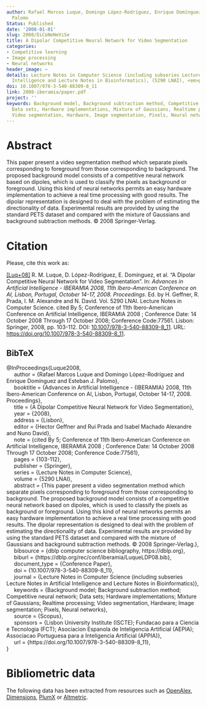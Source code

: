 ```yaml
---
author: Rafael Marcos Luque, Domingo López-Rodríguez, Enrique Domínguez, Esteban J.
  Palomo
Status: Published
date: '2008-01-01'
slug: 2008/DiCoNeNeViSe
title: A Dipolar Competitive Neural Network for Video Segmentation
categories:
- Competitive learning
- Image processing
- Neural networks
header_image: ~
details: Lecture Notes in Computer Science (including subseries Lecture Notes in Artificial
  Intelligence and Lecture Notes in Bioinformatics), (5290 LNAI), <em>pp. 103-112</em>
doi: 10.1007/978-3-540-88309-8_11
link: 2008-iberamia/paper.pdf
project: ''
keywords: Background model, Background subtraction method, Competitive neural network,
  Data sets, Hardware implementations, Mixture of Gaussians, Realtime processing,
  Video segmentation, Hardware, Image segmentation, Pixels, Neural networks
---
```



# Abstract


This paper present a video segmentation method which separate pixels corresponding to foreground from those corresponding to background. The proposed background model consists of a competitive neural network based on dipoles, which is used to classify the pixels as background or foreground. Using this kind of neural networks permits an easy hardware implementation to achieve a real time processing with good results. The dipolar representation is designed to deal with the problem of estimating the directionality of data. Experimental results are provided by using the standard PETS dataset and compared with the mixture of Gaussians and background subtraction methods. © 2008 Springer-Verlag.












# Citation
Please, cite this work as:


<a name=bib-Luque2008></a>[[Luq+08]](#cite-Luque2008) R. M. Luque, D. López-Rodríguez, E. Domínguez, et al. “A Dipolar Competitive Neural Network for Video Segmentation”. In: _Advances in Artificial Intelligence - IBERAMIA 2008, 11th Ibero-American Conference on AI, Lisbon, Portugal, October 14-17, 2008. Proceedings_. Ed. by H. Geffner, R. Prada, I. M. Alexandre and N. David. Vol. 5290 LNAI. Lecture Notes in Computer Science. cited By 5; Conference of 11th Ibero-American Conference on Artificial Intelligence, IBERAMIA 2008 ; Conference Date: 14 October 2008 Through 17 October 2008; Conference Code:77561. Lisbon: Springer, 2008, pp. 103-112. DOI: [10.1007/978-3-540-88309-8_11](https://doi.org/10.1007%2F978-3-540-88309-8_11). URL: [https://doi.org/10.1007/978-3-540-88309-8_11](https://doi.org/10.1007/978-3-540-88309-8_11).

::: {.callout-note appearance="minimal" collapse=true}

## BibTeX

@InProceedings{Luque2008,<br>&nbsp;&nbsp;&nbsp;&nbsp;  author = {Rafael Marcos Luque and Domingo López-Rodríguez and Enrique Domínguez and Esteban J. Palomo},<br>&nbsp;&nbsp;&nbsp;&nbsp;  booktitle = {Advances in Artificial Intelligence - {IBERAMIA} 2008, 11th Ibero-American Conference on AI, Lisbon, Portugal, October 14-17, 2008. Proceedings},<br>&nbsp;&nbsp;&nbsp;&nbsp;  title = {A Dipolar Competitive Neural Network for Video Segmentation},<br>&nbsp;&nbsp;&nbsp;&nbsp;  year = {2008},<br>&nbsp;&nbsp;&nbsp;&nbsp;  address = {Lisbon},<br>&nbsp;&nbsp;&nbsp;&nbsp;  editor = {Hector Geffner and Rui Prada and Isabel Machado Alexandre and Nuno David},<br>&nbsp;&nbsp;&nbsp;&nbsp;  note = {cited By 5; Conference of 11th Ibero-American Conference on Artificial Intelligence, IBERAMIA 2008 ; Conference Date: 14 October 2008 Through 17 October 2008; Conference Code:77561},<br>&nbsp;&nbsp;&nbsp;&nbsp;  pages = {103-112},<br>&nbsp;&nbsp;&nbsp;&nbsp;  publisher = {Springer},<br>&nbsp;&nbsp;&nbsp;&nbsp;  series = {Lecture Notes in Computer Science},<br>&nbsp;&nbsp;&nbsp;&nbsp;  volume = {5290 LNAI},<br>&nbsp;&nbsp;&nbsp;&nbsp;  abstract = {This paper present a video segmentation method which separate pixels corresponding to foreground from those corresponding to background. The proposed background model consists of a competitive neural network based on dipoles, which is used to classify the pixels as background or foreground. Using this kind of neural networks permits an easy hardware implementation to achieve a real time processing with good results. The dipolar representation is designed to deal with the problem of estimating the directionality of data. Experimental results are provided by using the standard PETS dataset and compared with the mixture of Gaussians and background subtraction methods. © 2008 Springer-Verlag.},<br>&nbsp;&nbsp;&nbsp;&nbsp;  bibsource = {dblp computer science bibliography, https://dblp.org},<br>&nbsp;&nbsp;&nbsp;&nbsp;  biburl = {https://dblp.org/rec/conf/iberamia/LuqueLDP08.bib},<br>&nbsp;&nbsp;&nbsp;&nbsp;  document_type = {Conference Paper},<br>&nbsp;&nbsp;&nbsp;&nbsp;  doi = {10.1007/978-3-540-88309-8_11},<br>&nbsp;&nbsp;&nbsp;&nbsp;  journal = {Lecture Notes in Computer Science (including subseries Lecture Notes in Artificial Intelligence and Lecture Notes in Bioinformatics)},<br>&nbsp;&nbsp;&nbsp;&nbsp;  keywords = {Background model; Background subtraction method; Competitive neural network; Data sets; Hardware implementations; Mixture of Gaussians; Realtime processing; Video segmentation, Hardware; Image segmentation; Pixels, Neural networks},<br>&nbsp;&nbsp;&nbsp;&nbsp;  source = {Scopus},<br>&nbsp;&nbsp;&nbsp;&nbsp;  sponsors = {Lisbon University Institute (ISCTE); Fundacao para a Ciencia e Tecnologia (FCT); Asociacion Espanola de Inteligencia Artificial (AEPIA); Associacao Portuguesa para a Inteligencia Artificial (APPIA)},<br>&nbsp;&nbsp;&nbsp;&nbsp;  url = {https://doi.org/10.1007/978-3-540-88309-8_11},<br>}

:::



# Bibliometric data


The following data has been extracted from resources such as [OpenAlex](https://openalex.org/), [Dimensions](https://app.dimensions.ai/), [PlumX](https://www.elsevier.com/insights/metrics/plumx) or [Altmetric](https://www.altmetric.com/).

<div style="display: flex; justify-content: center; align-items: center; height: 100%;">
<span class="__dimensions_badge_embed__" data-doi="10.1007/978-3-540-88309-8_11" data-legend="always"></span></div><script async src="https://badge.dimensions.ai/badge.js" charset="utf-8"></script>

<div style="display: flex; justify-content: center; align-items: center; height: 100%;">
<a href="https://plu.mx/plum/a/?doi=10.1007/978-3-540-88309-8_11" class="plumx-details" data-site="plum" data-hide-when-empty="true">A Dipolar Competitive Neural Network for Video Segmentation</a></div>

<div style="display: flex; justify-content: center; align-items: center; height: 100%;">
<script type="text/javascript" src="https://d1bxh8uas1mnw7.cloudfront.net/assets/embed.js"></script><div data-badge-type="medium-donut" class="altmetric-embed" data-badge-details="right" data-doi="10.1007/978-3-540-88309-8_11"></div></div>


## Cites

The following graph plots the number of cites received by this work from its publication, on a yearly basis.

```r
#| echo: false
#| results: asis
#| warning: false
#| message: false
source(here::here('scripts', 'manage_publications.R'))
df <- readRDS('citation_history.rds')
plot_citation_history(df)
```



## Papers citing this work

The following is a non-exhaustive list of papers that cite this work:


<a name=bib-Bouwmans_2014></a>[[1]](#cite-Bouwmans_2014) T. Bouwmans. “Traditional and recent approaches in background modeling for foreground detection: An overview”. In: _Computer Science Review_ 11–12 (May. 2014), p. 31–66. ISSN: 1574-0137. DOI: [10.1016/j.cosrev.2014.04.001](https://doi.org/10.1016%2Fj.cosrev.2014.04.001). URL: [http://dx.doi.org/10.1016/j.cosrev.2014.04.001](http://dx.doi.org/10.1016/j.cosrev.2014.04.001).

<a name=bib-Rai_2012></a>[[2]](#cite-Rai_2012) N. K. Rai, S. Chourasia, and A. Sethi. “An Efficient Neural Network Based Background Subtraction Method”. In: _Proceedings of Seventh International Conference on Bio-Inspired Computing: Theories and Applications (BIC-TA 2012)_. Springer India, Dec. 2012, p. 453–460. ISBN: 9788132210382. DOI: [10.1007/978-81-322-1038-2_38](https://doi.org/10.1007%2F978-81-322-1038-2_38). URL: [http://dx.doi.org/10.1007/978-81-322-1038-2_38](http://dx.doi.org/10.1007/978-81-322-1038-2_38).

<a name=bib-Rai_20121></a>[[3]](#cite-Rai_20121) N. K. Rai, A. Singh, and S. A. Mazhari. “Video Segmentation Using Neural Network and Distributed Genetic Algorithm”. In: _Proceedings of the International Conference on Soft Computing for Problem Solving (SocProS 2011) December 20-22, 2011_. Springer India, 2012, p. 229–237. ISBN: 9788132204916. DOI: [10.1007/978-81-322-0491-6_22](https://doi.org/10.1007%2F978-81-322-0491-6_22). URL: [http://dx.doi.org/10.1007/978-81-322-0491-6_22](http://dx.doi.org/10.1007/978-81-322-0491-6_22).

<a name=bib-Ryan_2009></a>[[4]](#cite-Ryan_2009) K. Ryan, A. Amer, and L. Gagnon. “Spatiotemporal Region Enhancement and Merging for Unsupervized Object Segmentation”. In: _EURASIP Journal on Image and Video Processing_ 2009 (2009), p. 1–13. ISSN: 1687-5281. DOI: [10.1155/2009/797052](https://doi.org/10.1155%2F2009%2F797052). URL: [http://dx.doi.org/10.1155/2009/797052](http://dx.doi.org/10.1155/2009/797052).


